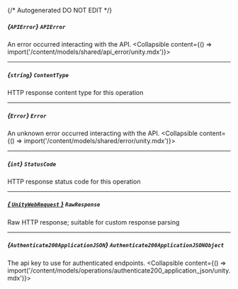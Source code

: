{/* Autogenerated DO NOT EDIT  */}

##### *{`APIError`}* `APIError`
An error occurred interacting with the API.
<Collapsible content={() => import('/content/models/shared/api_error/unity.mdx')}>
</Collapsible>

---
##### *{`string`}* `ContentType`
HTTP response content type for this operation

---
##### *{`Error`}* `Error`
An unknown error occurred interacting with the API.
<Collapsible content={() => import('/content/models/shared/error/unity.mdx')}>
</Collapsible>

---
##### *{`int`}* `StatusCode`
HTTP response status code for this operation

---
##### [*{ `UnityWebRequest` }*](https://docs.unity3d.com/2021.3/Documentation/ScriptReference/Networking.UnityWebRequest.html) `RawResponse`
Raw HTTP response; suitable for custom response parsing

---
##### *{`Authenticate200ApplicationJSON`}* `Authenticate200ApplicationJSONObject`
The api key to use for authenticated endpoints.
<Collapsible content={() => import('/content/models/operations/authenticate200_application_json/unity.mdx')}>
</Collapsible>

